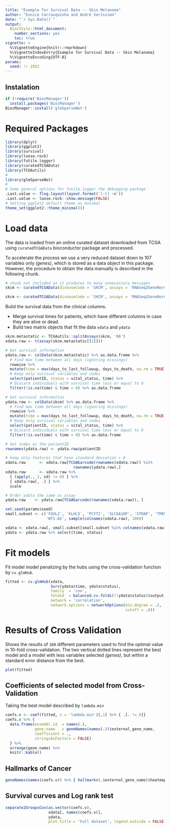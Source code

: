 ```yaml
---
title: "Example for Survival Data -- Skin Melanoma"
author: "Eunice Carrasquinha and André Veríssimo"
date: "`r Sys.Date()`"
output: 
  BiocStyle::html_document:
    number_sections: yes
    toc: true
vignette: >
  %\VignetteEngine{knitr::rmarkdown}
  %\VignetteIndexEntry{Example for Survival Data -- Skin Melanoma}
  %\VignetteEncoding{UTF-8}
params:
  seed: !r 2922
--- 
```


## Instalation

```r
if (!require('BiocManager'))
  install.packages('BiocManager')
BiocManager::install('glmSparseNet')
```

# Required Packages

```r
library(dplyr)
library(ggplot2)
library(survival)
library(loose.rock)
library(futile.logger)
library(curatedTCGAData)
library(TCGAutils)
#
library(glmSparseNet)
#
# Some general options for futile.logger the debugging package
.Last.value <- flog.layout(layout.format('[~l] ~m'))
.Last.value <- loose.rock::show.message(FALSE)
# Setting ggplot2 default theme as minimal
theme_set(ggplot2::theme_minimal())
```

# Load data

The data is loaded from an online curated dataset downloaded from TCGA using 
`curatedTCGAData` bioconductor package and processed.

To accelerate the process we use a very reduced dataset down to 107 variables 
only *(genes)*, which is stored as a data object in this package. However, the 
procedure to obtain the data manually is described in the following chunk.

```r
# chunk not included as it produces to many unnecessary messages
skcm <- curatedTCGAData(diseaseCode = 'SKCM', assays = 'RNASeq2GeneNorm', FALSE, cache = tempdir())
```

```r
skcm <- curatedTCGAData(diseaseCode = 'SKCM', assays = 'RNASeq2GeneNorm', FALSE, cache = tempdir())
```


Build the survival data from the clinical columns.

* Merge survival times for patients, which have different columns in case they 
are alive or dead.
* Build two matrix objects that fit the data `xdata` and `ydata`

```r
skcm.metastatic <- TCGAutils::splitAssays(skcm, '06')
xdata.raw <- t(assay(skcm.metastatic[[1]]))

# Get survival information
ydata.raw <- colData(skcm.metastatic) %>% as.data.frame %>% 
  # Find max time between all days (ignoring missings)
  rowwise %>%
  mutate(time = max(days_to_last_followup, days_to_death, na.rm = TRUE)) %>%
  # Keep only survival variables and codes
  select(patientID, status = vital_status, time) %>% 
  # Discard individuals with survival time less or equal to 0
  filter(!is.na(time) & time > 0) %>% as.data.frame

# Get survival information
ydata.raw <- colData(skcm) %>% as.data.frame %>% 
  # Find max time between all days (ignoring missings)
  rowwise %>%
  mutate(time = max(days_to_last_followup, days_to_death, na.rm = TRUE)) %>%
  # Keep only survival variables and codes
  select(patientID, status = vital_status, time) %>% 
  # Discard individuals with survival time less or equal to 0
  filter(!is.na(time) & time > 0) %>% as.data.frame

# Set index as the patientID
rownames(ydata.raw) <- ydata.raw$patientID

# keep only features that have standard deviation > 0
xdata.raw      <- xdata.raw[TCGAbarcode(rownames(xdata.raw)) %in% 
                              rownames(ydata.raw),]
xdata.raw      <- xdata.raw %>% 
  { (apply(., 2, sd) != 0) } %>% 
  { xdata.raw[, .] } %>% 
  scale

# Order ydata the same as assay
ydata.raw    <- ydata.raw[TCGAbarcode(rownames(xdata.raw)), ]

set.seed(params$seed)
small.subset <- c('FOXL2', 'KLHL5', 'PCYT2', 'SLC6A10P', 'STRAP', 'TMEM33',
                  'WT1-AS', sample(colnames(xdata.raw), 100))

xdata <- xdata.raw[, small.subset[small.subset %in% colnames(xdata.raw)]]
ydata <- ydata.raw %>% select(time, status)
```

# Fit models

Fit model model penalizing by the hubs using the cross-validation function by 
`cv.glmHub`.

```r
fitted <- cv.glmHub(xdata, 
                    Surv(ydata$time, ydata$status), 
                    family  = 'cox', 
                    foldid  = balanced.cv.folds(!!ydata$status)$output,
                    network = 'correlation', 
                    network.options = networkOptions(min.degree = .2, 
                                                     cutoff = .6))
```

# Results of Cross Validation

Shows the results of `100` different parameters used to find the optimal value 
in 10-fold cross-validation. The two vertical dotted lines represent the best 
model and a model with less variables selected *(genes)*, but within a standard
error distance from the best.

```r
plot(fitted)
```

## Coefficients of selected model from Cross-Validation

Taking the best model described by `lambda.min`

```r
coefs.v <- coef(fitted, s = 'lambda.min')[,1] %>% { .[. != 0]}
coefs.v %>% { 
  data.frame(ensembl.id  = names(.), 
             gene.name   = geneNames(names(.))$external_gene_name, 
             coefficient = .,
             stringsAsFactors = FALSE)
  } %>%
  arrange(gene.name) %>%
  knitr::kable()
```

## Hallmarks of Cancer

```r
geneNames(names(coefs.v)) %>% { hallmarks(.$external_gene_name)$heatmap }
```

## Survival curves and Log rank test

```r
separate2GroupsCox(as.vector(coefs.v), 
                   xdata[, names(coefs.v)], 
                   ydata, 
                   plot.title = 'Full dataset', legend.outside = FALSE)
```

